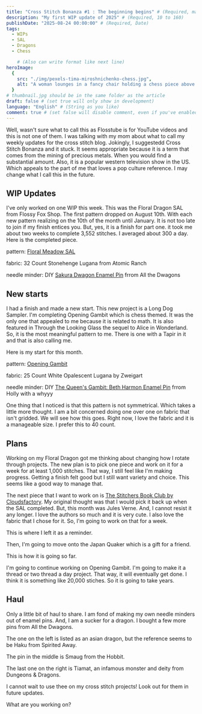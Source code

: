 ```yaml
---
title: "Cross Stitch Bonanza #1 : The beginning begins" # (Required, max 60)
description: "My first WIP update of 2025" # (Required, 10 to 160)
publishDate: "2025-08-24 00:00:00" # (Required, Date)
tags:
  - WIPs
  - SAL
  - Dragons
  - Chess

    # (Also can write format like next line)
heroImage:
  {
    src: "./img/pexels-tima-miroshnichenko-chess.jpg",
    alt: "A woman lounges in a fancy chair holding a chess piece above a chess game on a table ",
  }
# thumbnail.jpg should be in the same folder as the article
draft: false # (set true will only show in development)
language: "English" # (String as you like)
comment: true # (set false will disable comment, even if you've enabled it in site-config)
---
```



Well, wasn't sure what to call this as Flosstube is for YouTube
videos and this is not one of them. I was talking with my mom about what
to call my weekly updates for the cross stitch blog. Jokingly, I suggestedd
Cross Stitch Bonanza and it stuck. It seems appropriate because
it is a term that comes from the mining of precious metals. When you
would find a substantial amount. Also, it is a popular western television show
in the US. Which appeals to the part of me that loves a
pop culture reference. I may change what I call this in
the future.

## WIP Updates

I've only worked on one WIP this week. This was the
Floral Dragon SAL from Flossy Fox Shop. The first pattern
dropped on August 10th. With each new pattern realizing on the 10th
of the month until January. It is not too late to join if my
finish entices you. But, yes, it is a finish for part one. it
took me about two weeks to complete 3,552 stitches. I averaged
about 300 a day. Here is the completed piece.

<BlogImage
  remote={dragon}
  alt="image of a pink and white cherry blossom dragon in a meadow with flowers"
  caption="A beautiful Cherry Blossom dragon"
/>

pattern: [Floral Meadow SAL](https://www.etsy.com/listing/4322334131/flower-dragon-meadow-stitch-along-6)

fabric: 32 Count Stonehenge Lugana from Atomic Ranch

needle minder: DIY [Sakura Dwagon Enamel Pin](https://www.etsy.com/listing/1305083087/original-dragon-pins-set-1-rainbow-heart?ref=yr_purchases) frrom All the Dwagons

## New starts

I had a finish and made a new start. This new project is
a Long Dog Sampler. I'm completing Opening Gambit which is
chess themed. It was the only one that appealed to me because
it is related to math. It is also featured in Through the Looking Glass
the sequel to Alice in Wonderland. So, it is the most meaningful
pattern to me. There is one with a Tapir in it and that is also calling me.

Here is my start for this month.

<BlogImage
  remote={gambit}
  alt="image of a border in red variegated silk thread on white opalescent fabric"
  caption="The full top border of the Opening Gambit pattern in red and brown variegated silk thread"
/>

pattern: [Opening Gambit](https://www.longdogsampler.com/product/opening-gambit/)

fabric: 25 Count White Opalescent Lugana by Zweigart

needle minder: DIY [The Queen's Gambit: Beth Harmon Enamel Pin](https://www.etsy.com/listing/892043072/the-queens-gambit-beth-harmon-enamel-pin?ref=yr_purchases) frrom Holly with a whyyy

One thing that I noticed is that this pattern is not symmetrical. Which takes a little more thought. I am a bit
concerned doing one over one on fabric that isn't gridded. We will see how this goes. Right now, I love the fabric
and it is a manageable size. I prefer this to 40 count.

## Plans

Working on my Floral Dragon got me thinking about changing how
I rotate through projects. The new plan is to pick one piece
and work on it for a week for at least 1,000 stitches. That way, I still
feel like I'm making progress. Getting a finish felt good but I still
want variety and choice. This seems like a good way to manage that.

The next piece that I want to work on is [The Stitchers Book Club by Cloudsfactory](https://cloudsfactory.net/the-stitchers-book-club-cross-stitch-pattern.html).
My original thought was that I would pick it back up when the SAL completed. But,
this month was Jules Verne. And, I cannot resist it any longer. I love the authors so much
and it is very cute. I also love the fabric that I chose for it. So, I'm
going to work on that for a week.

This is where I left it as a reminder.

<BlogImage
  remote={book}
  alt="Image of a bookshelf with famous authors and their popular books"
  caption="Authors from around the world sit on a bookshelf next to imagery from their books"
/>

Then, I'm going to move onto the Japan Quaker which is a gift for a friend.

This is how it is going so far.

<BlogImage
  remote={japan}
  alt="image of a Quaker Sampler with Japanese motifs"
  caption="A Quaker with symbols of japan"
/>

I'm going to continue working on Opening Gambit. I'm going to make it a
thread or two thread a day project. That way, it will eventually get done.
I think it is something like 20,000 stiches. So it is going to take years.

## Haul

Only a little bit of haul to share. I am fond of making
my own needle minders out of enamel pins. And, I am a sucker
for a dragon. I bought a few more pins from All the Dwagons.

<BlogImage
  remote={dwagon}
  alt="image of three enamel pins featuring Haku, Smaug, and Tiamat"
  caption="A trio of famous dragons"
/>

The one on the left is listed as an asian dragon, but the reference seems to be Haku from Spirited Away.

The pin in the middle is Smaug from the Hobbit.

The last one on the right is Tiamat, an infamous monster and deity from Dungeons & Dragons.

I cannot wait to use thee on my cross stitch projects! Look out
for them in future updates.

What are you working on?
